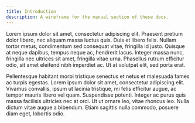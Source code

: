 ```yaml
---
title: Introduction
description: A wireframe for the manual section of these docs.
---
```


Lorem ipsum dolor sit amet, consectetur adipiscing elit. Praesent pretium dolor libero, nec aliquam massa luctus quis. Duis et libero felis. Nullam tortor metus, condimentum sed consequat vitae, fringilla id justo. Quisque at neque dapibus, tempus neque ac, hendrerit lacus. Integer massa nunc, fringilla nec ultrices sit amet, fringilla vitae urna. Phasellus rutrum efficitur odio, sit amet eleifend nibh imperdiet ac. Ut at volutpat elit, sed porta erat.


Pellentesque habitant morbi tristique senectus et netus et malesuada fames ac turpis egestas. Lorem ipsum dolor sit amet, consectetur adipiscing elit. Vivamus convallis, ipsum ut lacinia tristique, mi felis efficitur augue, ac tempor mauris libero vel quam. Suspendisse potenti. Integer ac purus quis massa facilisis ultricies nec at orci. Ut ut ornare leo, vitae rhoncus leo. Nulla dictum vitae augue a bibendum. Etiam sagittis nulla commodo, posuere diam eget, lobortis odio.